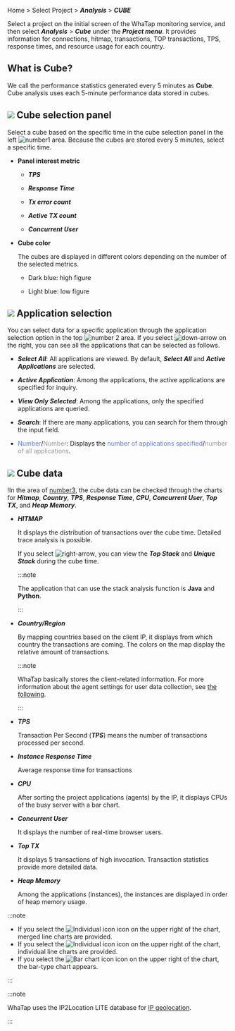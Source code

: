 Home > Select Project > **_Analysis_** > **_CUBE_**

Select a project on the initial screen of the WhaTap monitoring service, and then select **_Analysis_** > **_Cube_** under the **_Project menu_**. It provides information for connections, hitmap, transactions, TOP transactions, TPS, response times, and resource usage for each country.

## What is Cube?

We call the performance statistics generated every 5 minutes as **Cube**. Cube analysis uses each 5-minute performance data stored in cubes.

<ImgLang img='cube-apm.png' desc='Cube' />

## ![](/img/number-01.png) Cube selection panel

Select a cube based on the specific time in the cube selection panel in the left ![number1](/img/number-01.png) area. Because the cubes are stored every 5 minutes, select a specific time. 

-   **Panel interest metric**

    -   **_TPS_**

    -   **_Response Time_**

    -   **_Tx error count_**

    -   **_Active TX count_**

    -   **_Concurrent User_**

-   **Cube color**

    The cubes are displayed in different colors depending on the number of the selected metrics.

    -   <span class='highfg'>Dark blue</span>: <span class='highfg'>high figure</span>

    -   <span class='lowfg'>Light blue</span>: <span class='lowfg'>low figure</span>

## ![](/img/number-02.png) Application selection

You can select data for a specific application through the application selection option in the top ![number 2](/img/number-02.png) area. If you select ![down-arrow](/img/down-arrow.svg) on the right, you can see all the applications that can be selected as follows. 

<ImgLang img='cube-select-app.png' desc='Cube selection application' />

-   **_Select All_**: All applications are viewed. By default, **_Select All_** and **_Active Applications_** are selected. 

-   **_Active Application_**: Among the applications, the active applications are specified for inquiry. 

-   **_View Only Selected_**: Among the applications, only the specified applications are queried. 

-   **_Search_**: If there are many applications, you can search for them through the input field.

-   <font color='5B7DEC'>Number</font>/<font color='979797'>Number</font>: Displays the <font color='5B7DEC'>number of applications specified</font>/<font color='979797 '>number of all applications</font>.

## ![](/img/number-03.png) Cube data

!In the area of [number3](/img/number-03.png), the cube data can be checked through the charts for **_Hitmap_**, **_Country_**, **_TPS_**, **_Response Time_**, **_CPU_**, **_Concurrent User_**, **_Top TX_**, and **_Heap Memory_**.

-   **_HITMAP_**

    It displays the distribution of transactions over the cube time. Detailed trace analysis is possible. 

    If you select ![right-arrow](/img/right-arrow.svg), you can view the **_Top Stack_** and **_Unique Stack_** during the cube time.

    :::note

    The application that can use the stack analysis function is **Java** and **Python**. 

    :::

-   **_Country/Region_**

    By mapping countries based on the client IP, it displays from which country the transactions are coming. The colors on the map display the relative amount of transactions.

    :::note

    WhaTap basically stores the client-related information. For more information about the agent settings for user data collection, see [the following](agent-number-of-user).

    :::

-   **_TPS_**

    Transaction Per Second (**_TPS_**) means the number of transactions processed per second.

-   **_Instance Response Time_**

    Average response time for transactions

-   **_CPU_**

    After sorting the project applications (agents) by the IP, it displays CPUs of the busy server with a bar chart.

-   **_Concurrent User_**

    It displays the number of real-time browser users. 

-   **_Top TX_**

    It displays 5 transactions of high invocation. Transaction statistics provide more detailed data.

-   **_Heap Memory_**

    Among the applications (instances), the instances are displayed in order of heap memory usage.

:::note

-   If you select the ![Individual icon](/img/ic-line.svg) icon on the upper right of the chart, merged line charts are provided.
-   If you select the ![Individual icon](/img/ic-multiline-chart.svg) icon on the upper right of the chart, individual line charts are provided.
-   If you select the ![Bar chart icon](/img/ic-dashboard-bar-chart.svg) icon on the upper right of the chart, the bar-type chart appears. 

:::

:::note

WhaTap uses the IP2Location LITE database for [IP geolocation](https://lite.ip2location.com).

:::
